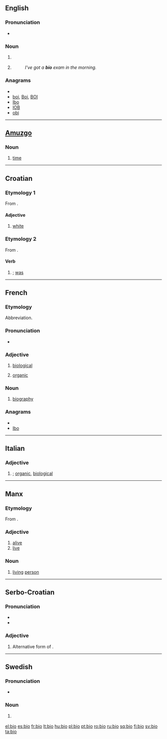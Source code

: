 {{also|bio-|bio.|-bio|Bio.|Bio}}
==English==

===Pronunciation===
* {{rhymes|aɪəʊ}}

===Noun===
{{en-noun}}

# {{informal}} {{form of|Abbreviation|[[biography]]}}
# {{informal}} {{form of|Abbreviation|[[biology]]}}
#:''I've got a '''bio''' exam in the morning.''

===Anagrams===
* {{alphagram|bio}}
* [[boi#English|boi]], [[Boi#English|Boi]], [[BOI#English|BOI]]
* [[Ibo#English|Ibo]]
* [[IOB#English|IOB]]
* [[obi#English|obi]]


----

==[[Amuzgo]]==

===Noun===
{{infl|amu|noun}}

# [[time]]

----

==Croatian==

===Etymology 1===
From {{proto|Slavic|bel|lang=hr}}.

====Adjective====
{{infl|hr|adjective|variant of|bijel}}

# [[white]]

===Etymology 2===
From {{proto|Slavic|bil|lang=hr}}.

====Verb====
{{infl|hr|verb form}}

# {{form of|past tense of the verb|[[biti]]|nodot=1}}; [[was]]

----

==French==
===Etymology===
Abbreviation.

===Pronunciation===
* {{IPA|/bjo/|lang=fr}}

===Adjective===
{{fr-adj|inv=yes}}

# {{colloquial|lang=fr}} [[biological]]
# {{context|food|ecology|lang=fr}} [[organic]]

===Noun===
{{fr-noun|f}}

# {{colloquial|lang=fr}} [[biography]]

===Anagrams===
* {{alphagram|bio}}
* [[Ibo#French|Ibo]]


----

==Italian==

===Adjective===
{{infl|it|adjective|g=inv}}

# {{informal|lang=it}} {{form of|Abbreviation|[[biologico]]|nodot=1}}; [[organic]], [[biological]]

----

==Manx==

===Etymology===
From {{etyl|sga|gv}} {{term|béo|lang=sga}}.

===Adjective===
{{infl|gv|adjective}}

# [[alive]]
# [[live]]

===Noun===
{{infl|gv|noun}}

# [[living]] [[person]]

----

==Serbo-Croatian==

===Pronunciation===
* {{IPA|/bîo/|lang=sh}}
* {{hyphenation|bi|o}}

===Adjective===
{{sh-adjective|head=bȉo|def=bijeli|def_a=bijȇlī|comp=bjelji|comp_a=bjèljī|r|био|би̏о}}

# Alternative form of {{term|bijel|bijȇl|lang=sh}}.

----

==Swedish==

===Pronunciation===
* {{audio|Sv-bio.ogg|audio}}

===Noun===
{{infl|sv|noun|g=c|definite singular|bion}}

# {{form of|Short|[[biograf]]|nodot=1}} {{i|that form is used for plurals}}

[[el:bio]]
[[es:bio]]
[[fr:bio]]
[[lt:bio]]
[[hu:bio]]
[[pl:bio]]
[[pt:bio]]
[[ro:bio]]
[[ru:bio]]
[[sq:bio]]
[[fi:bio]]
[[sv:bio]]
[[ta:bio]]